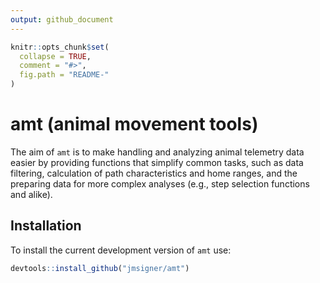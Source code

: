 ```yaml
---
output: github_document
---
```


<!-- README.md is generated from README.Rmd. Please edit that file -->

```r
knitr::opts_chunk$set(
  collapse = TRUE,
  comment = "#>",
  fig.path = "README-"
)
```


# amt (animal movement tools)

The aim of `amt` is to make handling and analyzing animal telemetry data easier by providing functions that simplify common tasks, such as data filtering, calculation of path characteristics and home ranges, and the preparing data for more complex analyses (e.g., step selection functions and alike).


## Installation

To install the current development version of `amt` use:

```r
devtools::install_github("jmsigner/amt")

```





